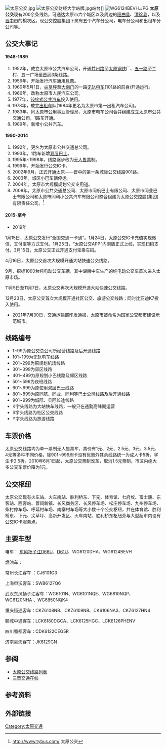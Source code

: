[[File:太原公交.jpg|thumb]]
[[File:太原公交财经大学站牌.jpg|thumb]]站台]]
[[File:WG6124BEVH.JPG|thumb]]
'''太原公交'''现有200余条线路，可通达太原市六个城区以及周边的[[阳曲县|阳曲县]]、[[清徐县|清徐县]]，以及[[晋中市|晋中市]]的榆次区。现公交控股集团下属有五个汽车分公司，电车分公司和出租车分公司等。

== 公交大事记 ==
==== 1948-1989 ====
#1952年，成立太原市公共汽车公司，开通[[并州路|并州路]]至[[太原钢铁|太原钢铁]]厂、[[五一路|五一路]]至兰村、五一广场至[[晋祠|晋祠]]3条线路。
#1956年，开始发行汽车通用[[月票|月票]]。
#1960年5月1日，[[尖草坪|尖草坪]]至[[大南门|大南门]]的一路[[无轨电车|无轨电车]](101路的前身)开通运行。
#1966年，改称太原市人民汽车公司。
#1977年，[[铰接式公共汽车|铰接式公共汽车]]投入使用。
#1978年，成立[[出租车|出租车]]队(1984年更名为太原市第一出租汽车公司)。
#1983年，同太原市公用事业管理局、太原市电车公司合并组建成立太原市公共交通公司，1路车开通。
#1989年，新增小公共汽车。
==== 1990-2014 ====
#1992年，更名为太原市公共交通总公司。
#1993年，1路车新增[[双层巴士|双层巴士]]。
#1995年~1998年，线路逐步改为[[无人售票|无人售票]]制。
#1999年，开始发行公交IC卡。
#2002年9月，正式开通太原——晋中的第一条城际公交线路901路。
#2003年，城区小巴车辆停运。
#2004年，太原市大规模规划公交专用道。
#2008年，太原市公共交通总公司、太原市同航巴士有限公司、太原市同业巴士有限公司和太原市同利小公共汽车有限公司整合组建为太原公交控股(集团)有限责任公司。<ref>http://www.tybus.com/ {{Wayback|url=http://www.tybus.com/ |date=20090301001003 }} 太原公交</ref>
==== 2015-至今 ====
*2019年
1月15日，太原公交发行“全国交通一卡通”。1月24日，太原公交IC卡充值实现微信、支付宝等方式支付。1月25日，“太原公交APP”内测版正式上线，实现扫码支付。3月15日，太原公交正式开通支付宝乘车码。

4月16日，太原公交首次大规模开通大站快速公交线路。

9月，招标1000台纯电动公交车辆，其中湖南中车生产的纯电动公交车首次进入太原市场。

11月5日至11月7日，太原公交再次大规模开通大站快速公交线路。

12月23日，太原公交首次大规模开通社区公交、旅游公交线路；同时比亚迪K7投入使用。

*2021年7月30日，交通运输部印发通报，太原市被命名为国家公交都市建设示范城市。

== 线路编号 ==
*1~99为原公交总公司所经营线路及后开通线路
*101~199为无轨电车线路
*201~299为原规划机场线路
*301~399为郊区线路
*401~499为原规划小巴线路及郊区线路
*501~599为夜班线路
*601~699为原使用双层巴士线路
*801~899为原同航、同业、同利等巴士公司线路及后开通线路
*901~999为城际、县际长途线路
*K字头线路为大站快车线路，一般只在通勤高峰期运营
*S字头线路为社区公交线路
*Y字头线路为旅游线路

== 车票价格 ==
太原公交线路均为单一票制无人售票车，票价有1元、2元、2.5元、3元、3.5元、4元等多种不同价格，除901~999刷卡没有优惠外其余线路统一为成人卡5折，学生卡2.5折。2010年6月1日起，太原公交票制改革，取消1.5元票制，市区内绝大多公交车票价降为1元。

== 公交枢纽 ==
太原公交现有火车站、火车南站、胜利桥东、下元、体育馆、七府坟、富士康、东客站、西客站、晋祠新镇、长风商务区、长风停车场、松庄停车场、九州停车场、柴村停车场、呼延村车场、南寨村车场等大小数十个公交枢纽，并在体育馆、胜利桥东、下元、尖草坪、高新开发区、火车南站、胜利桥东枢纽旁与大型超市内设有公交IC卡服务点。

== 主要车型 ==
电车： [[东风扬子江|东风扬子江]][[D66U|D66U]]、[[D61U|D61U]]、WG6120DHA、WG6124BEVH

燃油车： 

常州长江客车 ：CJ6101G3

上海申沃客车：SWB6127Q6

武汉东风扬子江客车：WG6101N、WG6101NQE、WG6810NQP、 WG6120NHA 、WG6850NQK4

重庆恒通客车：CKZ6108NB、CKZ6109NB、CK6106NA3、CKZ6127HN4

聊城中通客车：LCK6180DGCA、LCK6125HGC、LCK6126PHENV

四川蜀都客车：CDK6122CEG5R

济南豪沃客车：JK6129GN

== 参阅 ==
*[[太原公交线路列表|太原公交线路列表]]
*[https://web.archive.org/web/20190614114243/http://sxabt.cn/ 三晋交通在线]

==参考资料==
<div class="references-small">
<references />
</div>
==外部链接==
[[Category:太原交通|Category:太原交通]]
{{太原公共交通}}